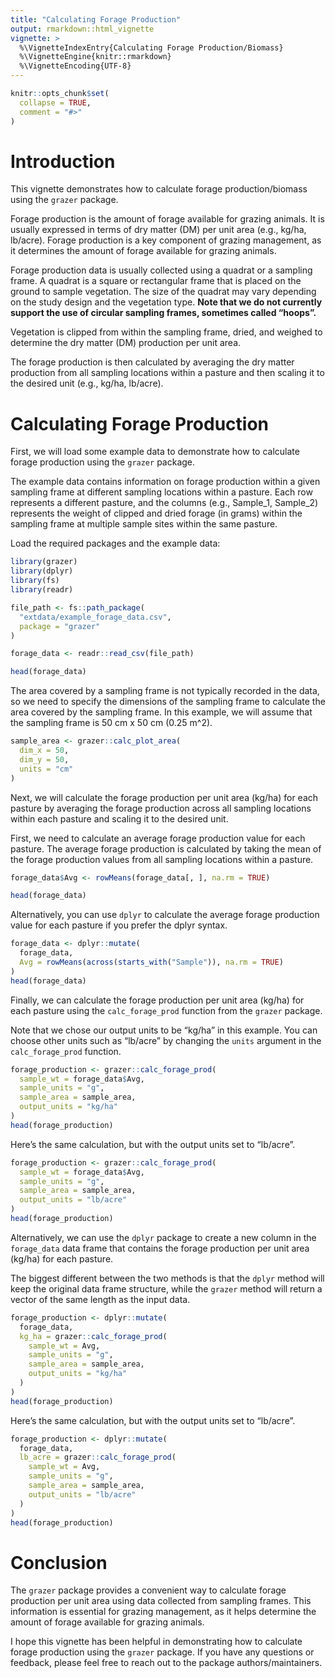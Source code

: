 ```yaml
---
title: "Calculating Forage Production"
output: rmarkdown::html_vignette
vignette: >
  %\VignetteIndexEntry{Calculating Forage Production/Biomass}
  %\VignetteEngine{knitr::rmarkdown}
  %\VignetteEncoding{UTF-8}
---
```


```r
knitr::opts_chunk$set(
  collapse = TRUE,
  comment = "#>"
)
```

# Introduction

This vignette demonstrates how to calculate forage production/biomass using the `grazer` package.

Forage production is the amount of forage available for grazing animals. It is usually expressed in terms of dry matter (DM) per unit area (e.g., kg/ha, lb/acre). Forage production is a key component of grazing management, as it determines the amount of forage available for grazing animals.

Forage production data is usually collected using a quadrat or a sampling frame. A quadrat is a square or rectangular frame that is placed on the ground to sample vegetation. The size of the quadrat may vary depending on the study design and the vegetation type. **Note that we do not currently support the use of circular sampling frames, sometimes called "hoops".**

Vegetation is clipped from within the sampling frame, dried, and weighed to determine the dry matter (DM) production per unit area.

The forage production is then calculated by averaging the dry matter production from all sampling locations within a pasture and then scaling it to the desired unit (e.g., kg/ha, lb/acre).

# Calculating Forage Production

First, we will load some example data to demonstrate how to calculate forage production using the `grazer` package.

The example data contains information on forage production within a given sampling frame at different sampling locations within a pasture. Each row represents a different pasture, and the columns (e.g., Sample_1, Sample_2) represents the weight of clipped and dried forage (in grams) within the sampling frame at multiple sample sites within the same pasture.

Load the required packages and the example data:

```r
library(grazer)
library(dplyr)
library(fs)
library(readr)
```

```r
file_path <- fs::path_package(
  "extdata/example_forage_data.csv",
  package = "grazer"
)

forage_data <- readr::read_csv(file_path)
```

```r
head(forage_data)
```

The area covered by a sampling frame is not typically recorded in the data, so we need to specify the dimensions of the sampling frame to calculate the area covered by the sampling frame. In this example, we will assume that the sampling frame is 50 cm x 50 cm (0.25 m^2).

```r
sample_area <- grazer::calc_plot_area(
  dim_x = 50,
  dim_y = 50,
  units = "cm"
)
```

Next, we will calculate the forage production per unit area (kg/ha) for each pasture by averaging the forage production across all sampling locations within each pasture and scaling it to the desired unit.

First, we need to calculate an average forage production value for each pasture. The average forage production is calculated by taking the mean of the forage production values from all sampling locations within a pasture.

```r
forage_data$Avg <- rowMeans(forage_data[, ], na.rm = TRUE)

head(forage_data)
```

Alternatively, you can use `dplyr` to calculate the average forage production value for each pasture if you prefer the dplyr syntax.

```r
forage_data <- dplyr::mutate(
  forage_data,
  Avg = rowMeans(across(starts_with("Sample")), na.rm = TRUE)
)
head(forage_data)
```

Finally, we can calculate the forage production per unit area (kg/ha) for each pasture using the `calc_forage_prod` function from the `grazer` package.

Note that we chose our output units to be "kg/ha" in this example. You can choose other units such as "lb/acre" by changing the `units` argument in the `calc_forage_prod` function.

```r
forage_production <- grazer::calc_forage_prod(
  sample_wt = forage_data$Avg,
  sample_units = "g",
  sample_area = sample_area,
  output_units = "kg/ha"
)
head(forage_production)
```

Here's the same calculation, but with the output units set to "lb/acre".

```r
forage_production <- grazer::calc_forage_prod(
  sample_wt = forage_data$Avg,
  sample_units = "g",
  sample_area = sample_area,
  output_units = "lb/acre"
)
head(forage_production)
```

Alternatively, we can use the `dplyr` package to create a new column in the `forage_data` data frame that contains the forage production per unit area (kg/ha) for each pasture.

The biggest different between the two methods is that the `dplyr` method will keep the original data frame structure, while the `grazer` method will return a vector of the same length as the input data.

```r
forage_production <- dplyr::mutate(
  forage_data,
  kg_ha = grazer::calc_forage_prod(
    sample_wt = Avg,
    sample_units = "g",
    sample_area = sample_area,
    output_units = "kg/ha"
  )
)
head(forage_production)
```

Here's the same calculation, but with the output units set to "lb/acre".

```r
forage_production <- dplyr::mutate(
  forage_data,
  lb_acre = grazer::calc_forage_prod(
    sample_wt = Avg,
    sample_units = "g",
    sample_area = sample_area,
    output_units = "lb/acre"
  )
)
head(forage_production)
```

# Conclusion

The `grazer` package provides a convenient way to calculate forage production per unit area using data collected from sampling frames. This information is essential for grazing management, as it helps determine the amount of forage available for grazing animals.

I hope this vignette has been helpful in demonstrating how to calculate forage production using the `grazer` package. If you have any questions or feedback, please feel free to reach out to the package authors/maintainers.

